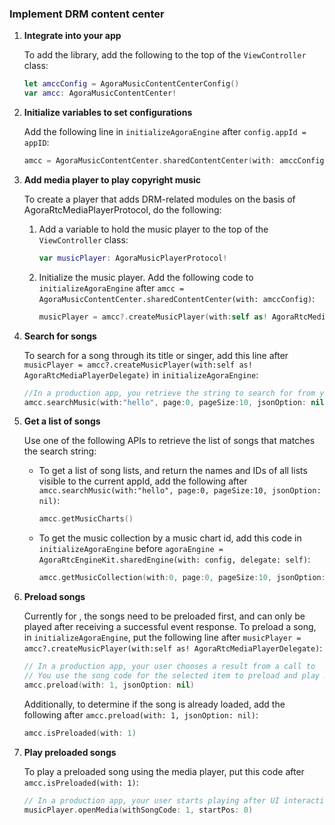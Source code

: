 
### Implement DRM content center


1. **Integrate <Vg k="RTEE_DRM" /> into your app**

   To add the <Vg k="RTEE_DRM_FRAMEWORK" /> library, add the following to the top of the `ViewController` class:

   ```swift
   let amccConfig = AgoraMusicContentCenterConfig()
   var amcc: AgoraMusicContentCenter!
   ```

2. **Initialize variables to set <Vg k="RTEE_DRM" /> configurations**

    Add the following line in `initializeAgoraEngine` after `config.appId = appID`:

    ```swift
    amcc = AgoraMusicContentCenter.sharedContentCenter(with: amccConfig)
    ```

3. **Add media player to play copyright music**

    To create a player that adds DRM-related modules on the basis of AgoraRtcMediaPlayerProtocol, do the following:

    1. Add a variable to hold the music player to the top of the `ViewController` class:

        ```swift
        var musicPlayer: AgoraMusicPlayerProtocol!
        ```

    2. Initialize the music player. Add the following code to `initializeAgoraEngine` after `amcc = AgoraMusicContentCenter.sharedContentCenter(with: amccConfig)`:

        ```swift
        musicPlayer = amcc?.createMusicPlayer(with:self as! AgoraRtcMediaPlayerDelegate)
        ```

4. **Search for songs**

    To search for a song through its title or singer, add this line after `musicPlayer = amcc?.createMusicPlayer(with:self as! AgoraRtcMediaPlayerDelegate)` in `initializeAgoraEngine`:

    ```swift
    //In a production app, you retrieve the string to search for from your UI.
    amcc.searchMusic(with:"hello", page:0, pageSize:10, jsonOption: nil)
    ```

5. **Get a list of songs**

    Use one of the following APIs to retrieve the list of songs that matches the search string:

    - To get a list of song lists, and return the names and IDs of all lists visible to the current appId, add the following after `amcc.searchMusic(with:"hello", page:0, pageSize:10, jsonOption: nil)`:

        ```swift
        amcc.getMusicCharts()
        ```

    - To get the music collection by a music chart id, add this code in `initializeAgoraEngine` before `agoraEngine = AgoraRtcEngineKit.sharedEngine(with: config, delegate: self)`:

        ```swift
        amcc.getMusicCollection(with:0, page:0, pageSize:10, jsonOption:nil)
        ```

6. **Preload songs**

    Currently for <Vg k="RTEE_NS" />, the songs need to be preloaded first, and can only be played after receiving a successful event response. To preload a song, in `initializeAgoraEngine`, put the following line after `musicPlayer = amcc?.createMusicPlayer(with:self as! AgoraRtcMediaPlayerDelegate)`:

    ```swift
   // In a production app, your user chooses a result from a call to  searchMusic
   // You use the song code for the selected item to preload and play music.
    amcc.preload(with: 1, jsonOption: nil)
    ```

    Additionally, to determine if the song is already loaded, add the following after `amcc.preload(with: 1, jsonOption: nil)`:

    ```swift
    amcc.isPreloaded(with: 1)
    ```

7. **Play preloaded songs**

    To play a preloaded song using the media player, put this code after `amcc.isPreloaded(with: 1)`:

    ```swift
    // In a production app, your user starts playing after UI interaction.
    musicPlayer.openMedia(withSongCode: 1, startPos: 0)
    ```
